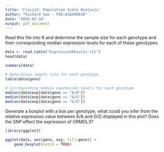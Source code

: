 ```yaml
---
title: 'Class12: Population Scale Analysis'
author: "Richard Gao - PID:A16490010"
date: "2024-02-18"
output: pdf_document
---
```


Read this file into R and determine the sample size for each genotype and their corresponding median expression levels for each of these genotypes.
```r
data <- read.table("ExpressionResults.txt")
head(data)

summary(data)

# Determines sample size for each genotype
table(data$geno)

# Corresponding median expression levels for each genotype
median(data$exp[data$geno == "A/A"])
median(data$exp[data$geno == "A/G"])
median(data$exp[data$geno == "G/G"])

```

Generate a boxplot with a box per genotype, what could you infer from the relative expression value between A/A and G/G displayed in this plot? Does the SNP effect the expression of ORMDL3?

```r
library(ggplot2)

ggplot(data, aes(geno, exp, fill=geno)) +
    geom_boxplot(notch = TRUE)

```

